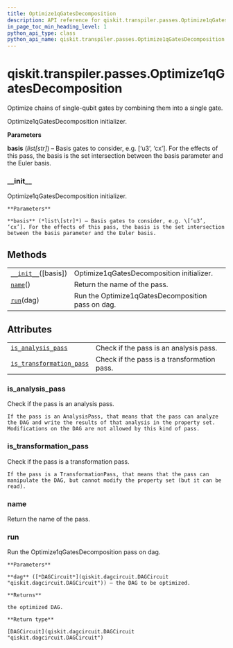 ```yaml
---
title: Optimize1qGatesDecomposition
description: API reference for qiskit.transpiler.passes.Optimize1qGatesDecomposition
in_page_toc_min_heading_level: 1
python_api_type: class
python_api_name: qiskit.transpiler.passes.Optimize1qGatesDecomposition
---
```


<span id="qiskit-transpiler-passes-optimize1qgatesdecomposition" />

# qiskit.transpiler.passes.Optimize1qGatesDecomposition

<Class id="qiskit.transpiler.passes.Optimize1qGatesDecomposition" isDedicatedPage={true} github="https://github.com/qiskit/qiskit/tree/stable/0.16/qiskit/transpiler/passes/optimization/optimize_1q_decomposition.py" signature="Optimize1qGatesDecomposition(*args, **kwargs)">
  Optimize chains of single-qubit gates by combining them into a single gate.

  Optimize1qGatesDecomposition initializer.

  **Parameters**

  **basis** (*list\[str]*) – Basis gates to consider, e.g. \[‘u3’, ‘cx’]. For the effects of this pass, the basis is the set intersection between the basis parameter and the Euler basis.

  ### \_\_init\_\_

  <Function id="qiskit.transpiler.passes.Optimize1qGatesDecomposition.__init__" signature="__init__(basis=None)">
    Optimize1qGatesDecomposition initializer.

    **Parameters**

    **basis** (*list\[str]*) – Basis gates to consider, e.g. \[‘u3’, ‘cx’]. For the effects of this pass, the basis is the set intersection between the basis parameter and the Euler basis.
  </Function>

  ## Methods

  |                                                                                                                                                          |                                                   |
  | -------------------------------------------------------------------------------------------------------------------------------------------------------- | ------------------------------------------------- |
  | [`__init__`](#qiskit.transpiler.passes.Optimize1qGatesDecomposition.__init__ "qiskit.transpiler.passes.Optimize1qGatesDecomposition.__init__")(\[basis]) | Optimize1qGatesDecomposition initializer.         |
  | [`name`](#qiskit.transpiler.passes.Optimize1qGatesDecomposition.name "qiskit.transpiler.passes.Optimize1qGatesDecomposition.name")()                     | Return the name of the pass.                      |
  | [`run`](#qiskit.transpiler.passes.Optimize1qGatesDecomposition.run "qiskit.transpiler.passes.Optimize1qGatesDecomposition.run")(dag)                     | Run the Optimize1qGatesDecomposition pass on dag. |

  ## Attributes

  |                                                                                                                                                                                          |                                             |
  | ---------------------------------------------------------------------------------------------------------------------------------------------------------------------------------------- | ------------------------------------------- |
  | [`is_analysis_pass`](#qiskit.transpiler.passes.Optimize1qGatesDecomposition.is_analysis_pass "qiskit.transpiler.passes.Optimize1qGatesDecomposition.is_analysis_pass")                   | Check if the pass is an analysis pass.      |
  | [`is_transformation_pass`](#qiskit.transpiler.passes.Optimize1qGatesDecomposition.is_transformation_pass "qiskit.transpiler.passes.Optimize1qGatesDecomposition.is_transformation_pass") | Check if the pass is a transformation pass. |

  ### is\_analysis\_pass

  <Function id="qiskit.transpiler.passes.Optimize1qGatesDecomposition.is_analysis_pass" signature="property is_analysis_pass">
    Check if the pass is an analysis pass.

    If the pass is an AnalysisPass, that means that the pass can analyze the DAG and write the results of that analysis in the property set. Modifications on the DAG are not allowed by this kind of pass.
  </Function>

  ### is\_transformation\_pass

  <Function id="qiskit.transpiler.passes.Optimize1qGatesDecomposition.is_transformation_pass" signature="property is_transformation_pass">
    Check if the pass is a transformation pass.

    If the pass is a TransformationPass, that means that the pass can manipulate the DAG, but cannot modify the property set (but it can be read).
  </Function>

  ### name

  <Function id="qiskit.transpiler.passes.Optimize1qGatesDecomposition.name" signature="name()">
    Return the name of the pass.
  </Function>

  ### run

  <Function id="qiskit.transpiler.passes.Optimize1qGatesDecomposition.run" signature="run(dag)">
    Run the Optimize1qGatesDecomposition pass on dag.

    **Parameters**

    **dag** ([*DAGCircuit*](qiskit.dagcircuit.DAGCircuit "qiskit.dagcircuit.DAGCircuit")) – the DAG to be optimized.

    **Returns**

    the optimized DAG.

    **Return type**

    [DAGCircuit](qiskit.dagcircuit.DAGCircuit "qiskit.dagcircuit.DAGCircuit")
  </Function>
</Class>

